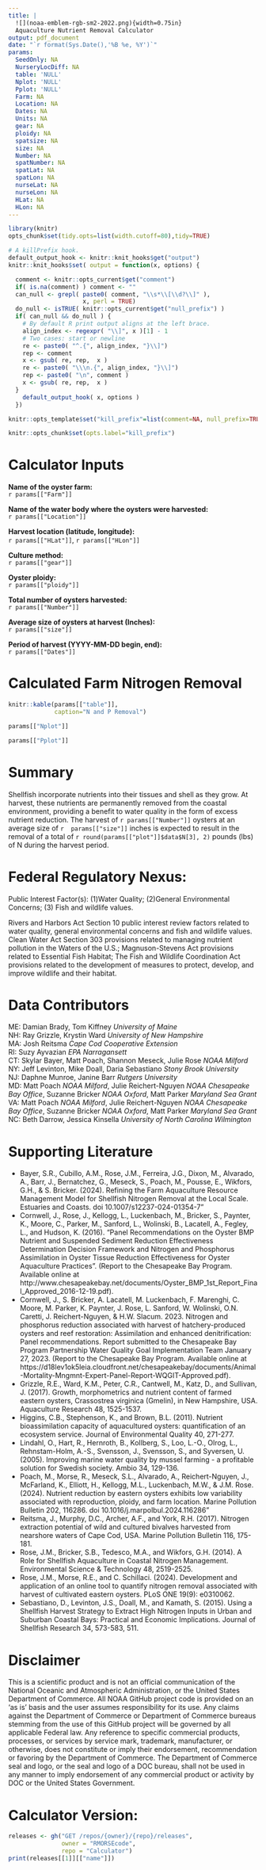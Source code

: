 ```yaml
---
title: |
  ![](noaa-emblem-rgb-sm2-2022.png){width=0.75in}
  Aquaculture Nutrient Removal Calculator
output: pdf_document
date: "`r format(Sys.Date(),'%B %e, %Y')`"
params: 
  SeedOnly: NA
  NurseryLocDiff: NA
  table: 'NULL'
  Nplot: 'NULL'
  Pplot: 'NULL'
  Farm: NA
  Location: NA
  Dates: NA
  Units: NA 
  gear: NA 
  ploidy: NA
  spatsize: NA  
  size: NA  
  Number: NA
  spatNumber: NA
  spatLat: NA
  spatLon: NA
  nurseLat: NA
  nurseLon: NA
  HLat: NA
  HLon: NA
---
```


```r
library(knitr)
opts_chunk$set(tidy.opts=list(width.cutoff=80),tidy=TRUE)
```

<!-- # ```{r, include=FALSE, echo=FALSE} -->
<!-- # options(tinytex.verbose = TRUE) -->
<!-- # ``` -->

```r
# A killPrefix hook.
default_output_hook <- knitr::knit_hooks$get("output")
knitr::knit_hooks$set( output = function(x, options) {

  comment <- knitr::opts_current$get("comment")
  if( is.na(comment) ) comment <- ""
  can_null <- grepl( paste0( comment, "\\s*\\[\\d?\\]" ),
                     x, perl = TRUE)
  do_null <- isTRUE( knitr::opts_current$get("null_prefix") )
  if( can_null && do_null ) {
    # By default R print output aligns at the left brace.
    align_index <- regexpr( "\\]", x )[1] - 1
    # Two cases: start or newline
    re <- paste0( "^.{", align_index, "}\\]")
    rep <- comment
    x <- gsub( re, rep,  x )
    re <- paste0( "\\\n.{", align_index, "}\\]")
    rep <- paste0( "\n", comment )
    x <- gsub( re, rep,  x )
  }
    default_output_hook( x, options )
  })

knitr::opts_template$set("kill_prefix"=list(comment=NA, null_prefix=TRUE))
```

```r
knitr::opts_chunk$set(opts.label="kill_prefix")
```

# **Calculator Inputs**  

**Name of the oyster farm:**  
`r params[["Farm"]]`

**Name of the water body where the oysters were harvested:**  
`r params[["Location"]]`

**Harvest location (latitude, longitude):**  
`r params[["HLat"]]`, `r params[["HLon"]]`

**Culture method:**  
`r params[["gear"]]`

**Oyster ploidy:**  
`r params[["ploidy"]]`

**Total number of oysters harvested:**  
`r params[["Number"]]`

**Average size of oysters at harvest (Inches):**  
`r params[["size"]]`

**Period of harvest (YYYY-MM-DD begin, end):**  
`r params[["Dates"]]`


# **Calculated Farm Nitrogen Removal**  
```r
knitr::kable(params[["table"]], 
             caption="N and P Removal")
```

```r
params[["Nplot"]]
```

```r
params[["Pplot"]]
```

# **Summary**  
Shellfish incorporate nutrients into their tissues and shell as they grow. At harvest, these nutrients are permanently removed from the coastal environment, providing a benefit to water quality in the form of excess nutrient reduction. The harvest of `r params[["Number"]]` oysters at an average size of `r  params[["size"]]` inches is expected to result in the removal of a total of `r round(params[["plot"]]$data$N[3], 2)` pounds (lbs) of N during the harvest period.  
  
# **Federal Regulatory Nexus:**  
Public Interest Factor(s): (1)Water Quality; (2)General Environmental Concerns; (3) Fish and wildlife values.  

Rivers and Harbors Act Section 10 public interest review factors related to water quality, general environmental concerns and fish and wildlife values. Clean Water Act Section 303 provisions related to managing nutrient pollution in the Waters of the U.S.; Magnuson-Stevens Act provisions related to Essential Fish Habitat; The Fish and Wildlife Coordination Act provisions related to the development of measures to protect, develop, and improve wildlife and their habitat.  
  
# **Data Contributors**  
ME: Damian Brady, Tom Kiffney *University of Maine*  
NH: Ray Grizzle, Krystin Ward *University of New Hampshire*  
MA: Josh Reitsma *Cape Cod Cooperative Extension*  
RI: Suzy Ayvazian *EPA Narragansett*  
CT: Skylar Bayer, Matt Poach, Shannon Meseck, Julie Rose *NOAA Milford*  
NY: Jeff Levinton, Mike Doall, Daria Sebastiano *Stony Brook University*  
NJ: Daphne Munroe, Janine Barr *Rutgers University*  
MD: Matt Poach *NOAA Milford*, Julie Reichert-Nguyen *NOAA Chesapeake Bay Office*, Suzanne Bricker *NOAA Oxford*, Matt Parker *Maryland Sea Grant*  
VA: Matt Poach *NOAA Milford*, Julie Reichert-Nguyen *NOAA Chesapeake Bay Office*, Suzanne Bricker *NOAA Oxford*, Matt Parker *Maryland Sea Grant*  
NC: Beth Darrow, Jessica Kinsella *University of North Carolina Wilmington*  
  
  
# **Supporting Literature**  
- Bayer, S.R., Cubillo, A.M., Rose, J.M., Ferreira, J.G., Dixon, M., Alvarado, A., Barr, J., Bernatchez, G., Meseck, S., Poach, M., Pousse, E., Wikfors, G.H., & S. Bricker. (2024). Refining the Farm Aquaculture Resource Management Model for Shellfish Nitrogen Removal at the Local Scale. Estuaries and Coasts. doi 10.1007/s12237-024-01354-7"  
- Cornwell, J., Rose, J., Kellogg, L., Luckenbach, M., Bricker, S., Paynter, K., Moore, C., Parker, M., Sanford, L., Wolinski, B., Lacatell, A., Fegley, L., and Hudson, K. (2016). "Panel Recommendations on the Oyster BMP Nutrient and Suspended Sediment Reduction Effectiveness Determination Decision Framework and Nitrogen and Phosphorus Assimilation in Oyster Tissue Reduction Effectiveness for Oyster Aquaculture Practices". (Report to the Chesapeake Bay Program.  Available online at http://www.chesapeakebay.net/documents/Oyster_BMP_1st_Report_Final_Approved_2016-12-19.pdf).  
- Cornwell, J., S. Bricker, A. Lacatell, M. Luckenbach, F. Marenghi, C. Moore, M. Parker, K. Paynter, J. Rose, L. Sanford, W. Wolinski, O.N. Caretti, J. Reichert-Nguyen, & H.W. Slacum. 2023. Nitrogen and phosphorus reduction associated with harvest of hatchery-produced oysters and reef restoration: Assimilation and enhanced denitrification: Panel recommendations. Report submitted to the Chesapeake Bay Program Partnership Water Quality Goal Implementation Team January 27, 2023. (Report to the Chesapeake Bay Program.  Available online at https://d18lev1ok5leia.cloudfront.net/chesapeakebay/documents/Animal-Mortality-Mngmnt-Expert-Panel-Report-WQGIT-Approved.pdf).  
- Grizzle, R.E., Ward, K.M., Peter, C.R., Cantwell, M., Katz, D., and Sullivan, J. (2017). Growth, morphometrics and nutrient content of farmed eastern oysters, Crassostrea virginica (Gmelin), in New Hampshire, USA. Aquaculture Research 48, 1525-1537.  
- Higgins, C.B., Stephenson, K., and Brown, B.L. (2011). Nutrient bioassimilation capacity of aquacultured oysters: quantification of an ecosystem service. Journal of Environmental Quality 40, 271-277.  
- Lindahl, O., Hart, R., Hernroth, B., Kollberg, S., Loo, L.-O., Olrog, L., Rehnstam-Holm, A.-S., Svensson, J., Svensson, S., and Syversen, U. (2005). Improving marine water quality by mussel farming - a profitable solution for Swedish society. Ambio 34, 129-136.  
- Poach, M., Morse, R., Meseck, S.L., Alvarado, A., Reichert-Nguyen, J., McFarland, K., Elliott, H., Kellogg, M.L., Luckenbach, M.W., & J.M. Rose. (2024). Nutrient reduction by eastern oysters exhibits low variability associated with reproduction, ploidy, and farm location. Marine Pollution Bulletin 202, 116286. doi 10.1016/j.marpolbul.2024.116286"  
- Reitsma, J., Murphy, D.C., Archer, A.F., and York, R.H. (2017). Nitrogen extraction potential of wild and cultured bivalves harvested from nearshore waters of Cape Cod, USA. Marine Pollution Bulletin 116, 175-181.  
- Rose, J.M., Bricker, S.B., Tedesco, M.A., and Wikfors, G.H. (2014). A Role for Shellfish Aquaculture in Coastal Nitrogen Management. Environmental Science & Technology 48, 2519-2525.  
- Rose, J.M., Morse, R.E., and C. Schillaci. (2024). Development and application of an online tool to quantify nitrogen removal associated with harvest of cultivated eastern oysters. PLoS ONE 19(9): e0310062.  
- Sebastiano, D., Levinton, J.S., Doall, M., and Kamath, S. (2015). Using a Shellfish Harvest Strategy to Extract High Nitrogen Inputs in Urban and Suburban Coastal Bays: Practical and Economic Implications. Journal of Shellfish Research 34, 573-583, 511.  
  
  
# **Disclaimer**  
This is a scientific product and is not an official communication of the National Oceanic and Atmospheric Administration, or the United States Department of Commerce. All NOAA GitHub project code is provided on an ‘as is’ basis and the user assumes responsibility for its use. Any claims against the Department of Commerce or Department of Commerce bureaus stemming from the use of this GitHub project will be governed by all applicable Federal law. Any reference to specific commercial products, processes, or services by service mark, trademark, manufacturer, or otherwise, does not constitute or imply their endorsement, recommendation or favoring by the Department of Commerce. The Department of Commerce seal and logo, or the seal and logo of a DOC bureau, shall not be used in any manner to imply endorsement of any commercial product or activity by DOC or the United States Government.  
  
  
# **Calculator Version:**  
```r
releases <- gh("GET /repos/{owner}/{repo}/releases", 
               owner = "RMORSEcode",
               repo = "Calculator")
print(releases[[1]][["name"]])
```